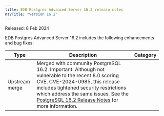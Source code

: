 ```yaml
---
title: EDB Postgres Advanced Server 16.2 release notes
navTitle: "Version 16.2"
---
```


Released: 8 Feb 2024

EDB Postgres Advanced Server 16.2 includes the following enhancements and bug fixes:

|      Type      |                                                                                                                                                                                 Description                                                                                                                                                                                 | Category |
| -------------- | --------------------------------------------------------------------------------------------------------------------------------------------------------------------------------------------------------------------------------------------------------------------------------------------------------------------------------------------------------------------------- | -------- |
| Upstream merge | Merged with community PostgreSQL 16.2. Important: Although not vulnerable to the recent 8.0 scoring CVE, CVE-2024-0985, this release includes tightened security restrictions which address the same issues. See the [PostgreSQL 16.2 Release Notes](https://www.postgresql.org/docs/16/release-16-2.html) for more information.                                                                  
